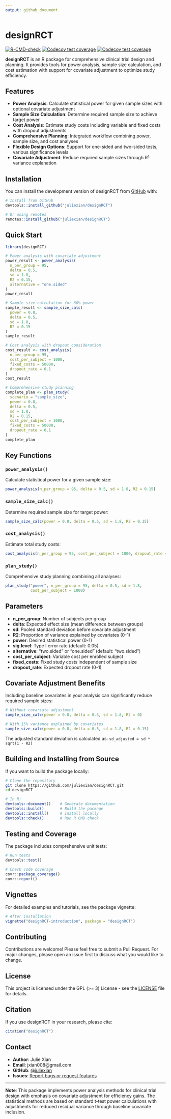 ```yaml
---
output: github_document
---
```


# designRCT

<!-- badges: start -->
[![R-CMD-check](https://github.com/juliexian/designRCT/actions/workflows/R-CMD-check.yaml/badge.svg)](https://github.com/juliexian/designRCT/actions/workflows/R-CMD-check.yaml)
[![Codecov test coverage](https://codecov.io/gh/juliexian/designRCT/branch/main/graph/badge.svg)](https://codecov.io/gh/juliexian/designRCT?branch=main)
[![Codecov test coverage](https://codecov.io/gh/juliexian/designRCT/graph/badge.svg)](https://app.codecov.io/gh/juliexian/designRCT)
<!-- badges: end -->

**designRCT** is an R package for comprehensive clinical trial design and planning. It provides tools for power analysis, sample size calculation, and cost estimation with support for covariate adjustment to optimize study efficiency.

## Features

- **Power Analysis**: Calculate statistical power for given sample sizes with optional covariate adjustment
- **Sample Size Calculation**: Determine required sample size to achieve target power
- **Cost Analysis**: Estimate study costs including variable and fixed costs with dropout adjustments
- **Comprehensive Planning**: Integrated workflow combining power, sample size, and cost analyses
- **Flexible Design Options**: Support for one-sided and two-sided tests, various significance levels
- **Covariate Adjustment**: Reduce required sample sizes through R² variance explanation

## Installation

You can install the development version of designRCT from [GitHub](https://github.com/) with:

```r
# Install from GitHub
devtools::install_github("juliexian/designRCT")

# Or using remotes
remotes::install_github("juliexian/designRCT")
```

## Quick Start

```r
library(designRCT)

# Power analysis with covariate adjustment
power_result <- power_analysis(
  n_per_group = 95, 
  delta = 0.5, 
  sd = 1.8, 
  R2 = 0.15,
  alternative = "one.sided"
)
power_result

# Sample size calculation for 80% power
sample_result <- sample_size_calc(
  power = 0.8, 
  delta = 0.5, 
  sd = 1.8, 
  R2 = 0.15
)
sample_result

# Cost analysis with dropout consideration
cost_result <- cost_analysis(
  n_per_group = 95,
  cost_per_subject = 1000,
  fixed_costs = 50000,
  dropout_rate = 0.1
)
cost_result

# Comprehensive study planning
complete_plan <- plan_study(
  scenario = "sample_size",
  power = 0.8,
  delta = 0.5,
  sd = 1.8,
  R2 = 0.15,
  cost_per_subject = 1000,
  fixed_costs = 50000,
  dropout_rate = 0.1
)
complete_plan
```

## Key Functions

### `power_analysis()`
Calculate statistical power for a given sample size:
```r
power_analysis(n_per_group = 95, delta = 0.5, sd = 1.8, R2 = 0.15)
```

### `sample_size_calc()`
Determine required sample size for target power:
```r
sample_size_calc(power = 0.8, delta = 0.5, sd = 1.8, R2 = 0.15)
```

### `cost_analysis()`
Estimate total study costs:
```r
cost_analysis(n_per_group = 95, cost_per_subject = 1000, dropout_rate = 0.1)
```

### `plan_study()`
Comprehensive study planning combining all analyses:
```r
plan_study("power", n_per_group = 95, delta = 0.5, sd = 1.8, 
           cost_per_subject = 1000)
```

## Parameters

- **n_per_group**: Number of subjects per group
- **delta**: Expected effect size (mean difference between groups)
- **sd**: Pooled standard deviation before covariate adjustment
- **R2**: Proportion of variance explained by covariates (0-1)
- **power**: Desired statistical power (0-1)
- **sig.level**: Type I error rate (default: 0.05)
- **alternative**: "two.sided" or "one.sided" (default: "two.sided")
- **cost_per_subject**: Variable cost per enrolled subject
- **fixed_costs**: Fixed study costs independent of sample size
- **dropout_rate**: Expected dropout rate (0-1)

## Covariate Adjustment Benefits

Including baseline covariates in your analysis can significantly reduce required sample sizes:

```r
# Without covariate adjustment
sample_size_calc(power = 0.8, delta = 0.5, sd = 1.8, R2 = 0)

# With 15% variance explained by covariates
sample_size_calc(power = 0.8, delta = 0.5, sd = 1.8, R2 = 0.15)
```

The adjusted standard deviation is calculated as: `sd_adjusted = sd * sqrt(1 - R2)`

## Building and Installing from Source

If you want to build the package locally:

```bash
# Clone the repository
git clone https://github.com/juliexian/designRCT.git
cd designRCT

# In R:
devtools::document()    # Generate documentation
devtools::build()       # Build the package
devtools::install()     # Install locally
devtools::check()       # Run R CMD check
```

## Testing and Coverage

The package includes comprehensive unit tests:

```r
# Run tests
devtools::test()

# Check code coverage
covr::package_coverage()
covr::report()
```

## Vignettes

For detailed examples and tutorials, see the package vignette:

```r
# After installation
vignette("designRCT-introduction", package = "designRCT")
```

## Contributing

Contributions are welcome! Please feel free to submit a Pull Request. For major changes, please open an issue first to discuss what you would like to change.

## License

This project is licensed under the GPL (>= 3) License - see the [LICENSE](LICENSE) file for details.

## Citation

If you use designRCT in your research, please cite:

```r
citation("designRCT")
```

## Contact

- **Author**: Julie Xian
- **Email**: jxian008@gmail.com
- **GitHub**: [@juliexian](https://github.com/juliexian)
- **Issues**: [Report bugs or request features](https://github.com/juliexian/designRCT/issues)

---

**Note**: This package implements power analysis methods for clinical trial design with emphasis on covariate adjustment for efficiency gains. The statistical methods are based on standard t-test power calculations with adjustments for reduced residual variance through baseline covariate inclusion.
